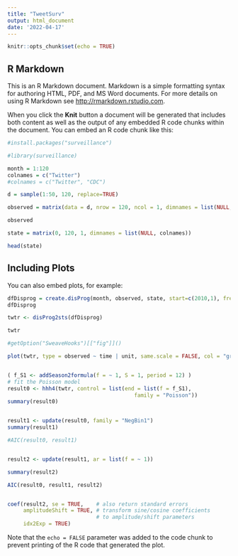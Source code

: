 ```yaml
---
title: "TweetSurv"
output: html_document
date: '2022-04-17'
---
```


```r
knitr::opts_chunk$set(echo = TRUE)


```

## R Markdown

This is an R Markdown document. Markdown is a simple formatting syntax for authoring HTML, PDF, and MS Word documents. For more details on using R Markdown see <http://rmarkdown.rstudio.com>.

When you click the **Knit** button a document will be generated that includes both content as well as the output of any embedded R code chunks within the document. You can embed an R code chunk like this:

```r

#install.packages("surveillance")

#library(surveillance)


```


```r

month = 1:120
colnames = c("Twitter")
#colnames = c("Twitter", "CDC")

d = sample(1:50, 120, replace=TRUE)

observed = matrix(data = d, nrow = 120, ncol = 1, dimnames = list(NULL, colnames))

observed

state = matrix(0, 120, 1, dimnames = list(NULL, colnames))

head(state)


```

## Including Plots

You can also embed plots, for example:

```r

dfDisprog = create.disProg(month, observed, state, start=c(2010,1), freq=12)
dfDisprog

twtr <- disProg2sts(dfDisprog)

twtr

```
```r

#getOption("SweaveHooks")[["fig"]]()

plot(twtr, type = observed ~ time | unit, same.scale = FALSE, col = "grey")



```

```r

( f_S1 <- addSeason2formula(f = ~ 1, S = 1, period = 12) )
# fit the Poisson model
result0 <- hhh4(twtr, control = list(end = list(f = f_S1),
                                        family = "Poisson"))
summary(result0)



```

```r

result1 <- update(result0, family = "NegBin1")
summary(result1)

#AIC(result0, result1)



```
```r

result2 <- update(result1, ar = list(f = ~ 1))

summary(result2)

AIC(result0, result1, result2)


coef(result2, se = TRUE,    # also return standard errors
     amplitudeShift = TRUE, # transform sine/cosine coefficients
                            # to amplitude/shift parameters
     idx2Exp = TRUE)

```




Note that the `echo = FALSE` parameter was added to the code chunk to prevent printing of the R code that generated the plot.
